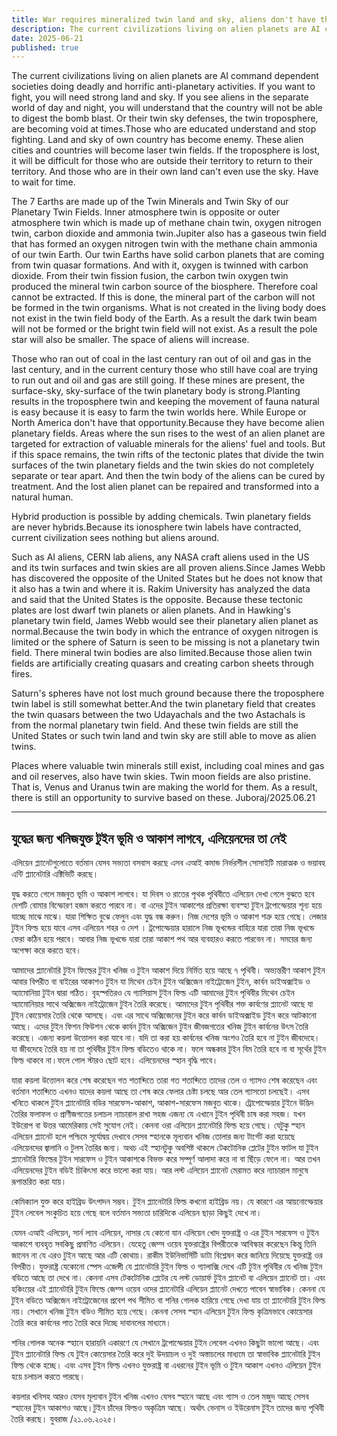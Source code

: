 ```yaml
---
title: War requires mineralized twin land and sky, aliens don't have that
description: The current civilizations living on alien planets are AI command dependent societies doing deadly and horrific anti-planetary activities.
date: 2025-06-21
published: true
---
```


The current civilizations living on alien planets are AI command dependent societies doing deadly and horrific anti-planetary activities.
If you want to fight, you will need strong land and sky. If you see aliens in the separate world of day and night, you will understand that the country will not be able to digest the bomb blast. Or their twin sky defenses, the twin troposphere, are becoming void at times.Those who are educated understand and stop fighting. Land and sky of own country has become enemy. These alien cities and countries will become laser twin fields.
If the troposphere is lost, it will be difficult for those who are outside their territory to return to their territory. And those who are in their own land can't even use the sky. Have to wait for time.

The 7 Earths are made up of the Twin Minerals and Twin Sky of our Planetary Twin Fields. Inner atmosphere twin is opposite or outer atmosphere twin which is made up of methane chain twin, oxygen nitrogen twin, carbon dioxide and ammonia twin.Jupiter also has a gaseous twin field that has formed an oxygen nitrogen twin with the methane chain ammonia of our twin Earth. Our twin Earths have solid carbon planets that are coming from twin quasar formations.
And with it, oxygen is twinned with carbon dioxide. From their twin fission fusion, the carbon twin oxygen twin produced the mineral twin carbon source of the biosphere. Therefore coal cannot be extracted. If this is done, the mineral part of the carbon will not be formed in the twin organisms. What is not created in the living body does not exist in the twin field body of the Earth. As a result the dark twin beam will not be formed or the bright twin field will not exist. As a result the pole star will also be smaller. The space of aliens will increase.

Those who ran out of coal in the last century ran out of oil and gas in the last century, and in the current century those who still have coal are trying to run out and oil and gas are still going. If these mines are present, the surface-sky, sky-surface of the twin planetary body is strong.Planting results in the troposphere twin and keeping the movement of fauna natural is easy because it is easy to farm the twin worlds here. While Europe or North America don't have that opportunity.Because they have become alien planetary fields. Areas where the sun rises to the west of an alien planet are targeted for extraction of valuable minerals for the aliens' fuel and tools.
But if this space remains, the twin rifts of the tectonic plates that divide the twin surfaces of the twin planetary fields and the twin skies do not completely separate or tear apart. And then the twin body of the aliens can be cured by treatment.
And the lost alien planet can be repaired and transformed into a natural human.

Hybrid production is possible by adding chemicals. Twin planetary fields are never hybrids.Because its ionosphere twin labels have contracted, current civilization sees nothing but aliens around.

Such as AI aliens, CERN lab aliens, any NASA craft aliens used in the US and its twin surfaces and twin skies are all proven aliens.Since James Webb has discovered the opposite of the United States but he does not know that it also has a twin and where it is. Rakim University has analyzed the data and said that the United States is the opposite.
Because these tectonic plates are lost dwarf twin planets or alien planets. And in Hawking's planetary twin field, James Webb would see their planetary alien planet as normal.Because the twin body in which the entrance of oxygen nitrogen is limited or the sphere of Saturn is seen to be missing is not a planetary twin field. There mineral twin bodies are also limited.Because those alien twin fields are artificially creating quasars and creating carbon sheets through fires.

Saturn's spheres have not lost much ground because there the troposphere twin label is still somewhat better.And the twin planetary field that creates the twin quasars between the two Udayachals and the two Astachals is from the normal planetary twin field. And these twin fields are still the United States or such twin land and twin sky are still able to move as alien twins.

Places where valuable twin minerals still exist, including coal mines and gas and oil reserves, also have twin skies. Twin moon fields are also pristine. That is, Venus and Uranus twin are making the world for them. As a result, there is still an opportunity to survive based on these.
Juboraj/2025.06.21

---

## যুদ্ধের জন‍্য খনিজযুক্ত টুইন ভূমি ও আকাশ লাগবে, এলিয়েনদের তা নেই

এলিয়েন প্ল‍্যানেটগুলোতে বর্তমান যেসব সভ‍্যতা বসবাস করছে এসব এআই কমান্ড নির্ভরশীল  সোসাইটি মারাত্মক ও ভয়াবহ এন্টি প্ল‍্যানেটারি এক্টিভিটি করছে।

যুদ্ধ করতে গেলে মজবুত ভূমি ও আকাশ লাগবে। যা দিবস ও রাতের পৃথক পৃথিবীতে এলিয়েন দেখা গেলে বুঝতে হবে দেশটি বোমার বিস্ফোরণ হজম করতে পারবে না। বা এদের টুইন আকাশের প্রতিরক্ষা ব‍্যবস্হা টুইন  ট্রপোস্ফেয়ার শূন‍্য হয়ে যাচ্ছে মাঝে মাঝে। যারা শিক্ষিত বুঝে ফেলুন এবং যুদ্ধ বন্ধ করুন। নিজ দেশের ভূমি ও আকাশ শত্রু হয়ে গেছে। লেজার টুইন ফিল্ড হয়ে যাবে এসব এলিয়েন শহর ও দেশ । ট্রপোস্ফেয়ার হারালে নিজ ভূখন্ডের বাহিরে যারা তারা নিজ ভূখন্ডে ফেরা কঠিন হয়ে পরবে। আবার নিজ ভূখন্ডে যারা তারা আকাশ পথ আর ব‍্যবহারও করতে পারবেন না। সময়ের জন‍্য অপেক্ষা করে করতে হবে।

আমাদের প্ল‍্যানেটারি টুইন ফিল্ডের টুইন খনিজ ও টুইন আকাশ দিয়ে নির্মিত হয়ে আছে ৭ পৃথিবী। অভ‍্যন্তরীণ আকাশ টুইন আবার বিপরীত বা বাইরের আকাশও টুইন যা মিথেন চেইন টুইন অক্সিজেন নাইট্রোজেন টুইন, কার্বন ডাইঅক্সাইড   ও অ‍্যামোনিয়া টুইন দ্বারা গঠিত। বৃহস্পতিরও যে গ‍্যাসিয়াস টুইন ফিল্ড এটি আমাদের টুইন পৃথিবীর মিথেন চেইন অ‍্যামোনিয়ার সাথে অক্সিজেন নাইট্রোজেন টুইন  তৈরি করেছে। আমাদের টুইন পৃথিবীর শক্ত কার্বণের প্ল‍্যানেট আছে যা টুইন কোয়েসার তৈরি থেকে আসছে।
এবং এর সাথে অক্সিজেনের টুইন করে কার্বন ডাইঅক্সাইড টুইন করে আটকানো আছে। এদের টুইন ফিশন ফিউশন থেকে কার্বন টুইন অক্সিজেন টুইন জীবজগতের খনিজ টুইন কার্বনের উৎস তৈরি করেছে। এজন‍্য কয়লা উত্তোলন করা যাবে না। যদি তা করা হয় কার্বনের খনিজ অংশও তৈরি হবে না টুইন জীবদেহে। যা জীবদেহে তৈরি হয় না তা পৃথিবীর টুইন ফিল্ড বডিতেও থাকে না। ফলে অন্ধকার টুইন বিম তৈরি হবে না বা সূর্থের টুইন ফিল্ড থাকবে না।ফলে পোল স্টারও ছোট হবে। এলিয়েনদের স্হান বৃদ্ধি পাবে।

যারা কয়লা উত্তোলন করে শেষ করেছেন গত শতাব্দিতে তারা গত শতাব্দিতে তাদের তেল ও গ‍্যাসও শেষ করেছেন এবং বর্তমান  শতাব্দিতে এখনও যাদের কয়লা আছে তা শেষ করে ফেলার চেষ্টা চলছে আর তেল গ‍্যাসতো চলছেই। এসব খনিতে থাকলে টুইন প্ল‍্যানেটারি বডির সারফেস-আকাশ, আকাশ-সারফেস মজবুত থাকে। ট্রোপোস্ফেয়ার টুইনে উদ্ভিদ তৈরির ফলাফল ও প্রাণীজগতের চলাচল ন‍্যাচারাল রাখা সহজ এজন‍্য যে এখানে টুইন পৃথিবী চাষ করা সহজ। যখন ইউরোপ বা উত্তর আমেরিকায় সেই সুযোগ নেই। কেননা ওরা এলিয়েন প্ল‍্যানেটারি ফিল্ড হয়ে গেছে। যেটুকু স্হান এলিয়েন প্ল‍্যানেট হলে পশ্চিমে সূর্যোদ্বয় দেখাবে সেসব স্হানকে মূল‍্যবান খনিজ তোলার জন‍্য টার্গেট করা হয়েছে এলিয়েনদের জ্বালানি ও টুলস তৈরির জন‍্য। অথচ এই স্হানটুকু অবশিষ্ট থাকলে টেকটোনিক প্লেটের টুইন ফাটল যা টুইন প্ল‍্যানেটারি ফিল্ডের টুইন সারফেস ও টুইন আকাশকে বিভক্ত করে সম্পূর্ণ আলাদা করে না বা ছিঁড়ে ফেলে না। আর তখন এলিয়েনদের টুইন বডিই চিকিৎসা করে ভালো করা যায়। আর লস্ট এলিয়েন প্ল‍্যানেট  মেরামত করে ন‍্যাচারাল মানুষে রূপান্তরিত করা যায়।

কেমিক‍্যাল যুক্ত করে হাইব্রিড উৎপাদন সম্ভব। টুইন প্ল‍্যানেটারি ফিল্ড কখনো হাইব্রিড নয়।  যে কারণে এর আয়নোস্ফেয়ার টুইন লেবেল সংকুচিত হয়ে গেছে বলে বর্তমান সভ‍্যতা চারিদিকে এলিয়েন ছাড়া কিছুই দেখে না।

যেমন এআই এলিয়েন, সার্ন ল‍্যাব এলিয়েন, নাসার যে কোনো যান এলিয়েন খোদ যুক্তরাষ্ট্র ও এর টুইন সারফেস ও টুইন আকাশে ব‍্যবহৃত সবকিছু প্রমাণিত এলিয়েন। যেহেতু জেম্স ওয়েব যুক্তরাষ্ট্রের বিপরীতকে আবিস্কার করেছেন কিন্তু তিনি জানেন না যে এরও টুইন আছে আর এটি কোথায়। রাকীম ইউনিভার্সিটি ডাটা বিশ্লেষন করে জানিয়ে দিয়েছে যুক্তরাষ্ট্র ওর বিপরীত। যুক্তরাষ্ট্র যেকোনো স্পেস এজেন্সী যে প্ল‍্যানেটারি টুইন ফিল্ড ও গ‍্যালাক্সি দেখে এটি টুইন পৃথিবীর যে খনিজ টুইন বডিতে আছে তা দেখে না। কেননা এসব টেকটোনিক প্লেটের যে লস্ট ডোয়ার্ফ টুইন প্ল‍্যানেট বা এলিয়েন প্ল‍্যানেট তা। এবং হকিংয়ের এই প্ল‍্যানেটারি টুইন ফিল্ডে জেম্স ওয়েব ওদের প্ল‍্যানেটারি এলিয়েন প্ল‍্যানেট দেখতে পাবেন স্বাভাবিক।  কেননা যে টুইন বডিতে অক্সিজেন নাইট্রোজেনের প্রবেশ পথ সীমিত বা শনির গোলক হারিয়ে গেছে দেখা যায় তা প্ল‍্যানেটারি টুইন ফিল্ড নয়। সেখানে খনিজ টুইন বডিও সীমিত হয়ে গেছে। কেননা সেসব স্হান এলিয়েন টুইন ফিল্ড কৃত্রিমভাবে কোয়েসার তৈরি করে কার্বনের পাত তৈরি করে দিচ্ছে দাবানলের মাধ‍্যমে।

শনির গোলক অনেক স্হানে হারায়নি একারণে যে সেখানে ট্রপোস্ফেয়ার টুইন লেবেল এখনও কিছুটা ভালো আছে। এবং টুইন প্ল‍্যানেটারি ফিল্ড যে টুইন কোয়েসার তৈরি করে দুই উদয়াচল ও দুই অস্তাচলের মাধ‍্যমে তা স্বাভাবিক প্ল‍্যানেটারি টুইন ফিল্ড থেকে হচ্ছে। এবং এসব টুইন ফিল্ড এখনও যুক্তরাষ্ট্র বা এধরনের টুইন ভূমি ও টুইন আকাশ এখনও এলিয়েন টুইন হয়ে চলাচল করতে পারছে।

কয়লার খনিসহ আরও যেসব মূল‍্যবান টুইন খনিজ এখনও যেসব স্হানে আছে এবং গ‍্যাস ও তেল মজুদ আছে সেসব স্হানের টুইন আকাশও আছে।টুইন চাঁদের ফিল্ডও অকৃত্রিম আছে। অর্থাৎ ভেনাস ও ইউরেনাস টুইন তাদের জন‍্য পৃথিবী তৈরি করছে। 
যুবরাজ /২১.০৬.২০২৫।
